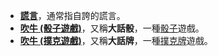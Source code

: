 *'''[[謊言|謊言]]'''，通常指自誇的謊言。
*'''[[大話骰|吹牛 (骰子遊戲)]]'''，又稱'''大話骰'''，一種[[骰子|骰子]]遊戲。
*'''[[吹牛_(撲克遊戲)|吹牛 (撲克遊戲)]]'''，又稱'''大話牌'''，一種[[撲克牌|撲克牌]]遊戲。
{{disambig|Cat=二字中國相關消歧義}}